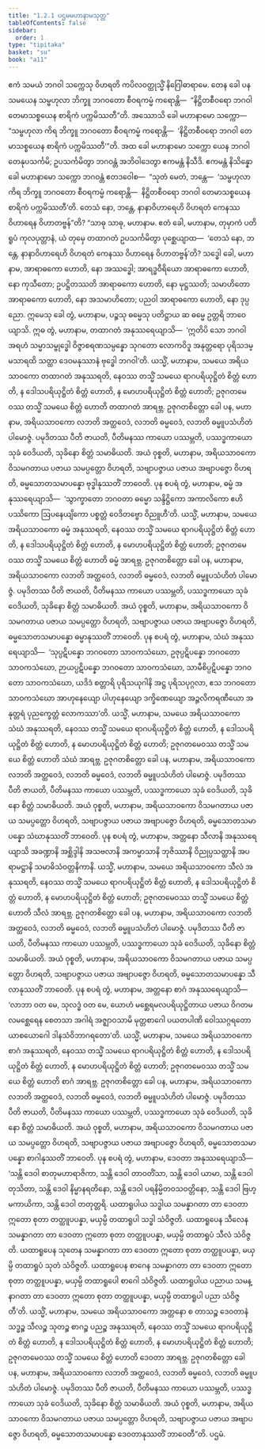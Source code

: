 ```yaml
---
title: "1.2.1 ပဌမမဟာနာမသုတ္တ"
tableOfContents: false
sidebar:
  order: 1
type: "tipitaka"
basket: "su"
book: "a11"
---
```



<DynamicBreadcrumb />

<Division number="11" book="a11">

<Paragraph number="85" book="a11">
ဧကံ သမယံ ဘဂဝါ သက္ကေသု ဝိဟရတိ ကပိလဝတ္ထုသ္မိံ နိဂြေါဓာရာမေ. တေန ခေါ ပန သမယေန သမ္ဗဟုလာ ဘိက္ခူ ဘဂဝတော စီဝရကမ္မံ ကရောန္တိ—  “နိဋ္ဌိတစီဝရော ဘဂဝါ တေမာသစ္စယေန စာရိကံ ပက္ကမိဿတီ”တိ. အဿောသိ ခေါ မဟာနာမော သက္ကော—  “သမ္ဗဟုလာ ကိရ ဘိက္ခူ ဘဂဝတော စီဝရကမ္မံ ကရောန္တိ—  ‘နိဋ္ဌိတစီဝရော ဘဂဝါ တေမာသစ္စယေန စာရိကံ ပက္ကမိဿတီ’”တိ.
</Paragraph>

<Paragraph number="86" book="a11">
အထ ခေါ မဟာနာမော သက္ကော ယေန ဘဂဝါ တေနုပသင်္ကမိ; ဥပသင်္ကမိတွာ ဘဂဝန္တံ အဘိဝါဒေတွာ ဧကမန္တံ နိသီဒိ. ဧကမန္တံ နိသိန္နော ခေါ မဟာနာမော သက္ကော ဘဂဝန္တံ ဧတဒဝေါစ—  “သုတံ မေတံ, ဘန္တေ—  ‘သမ္ဗဟုလာ ကိရ ဘိက္ခူ ဘဂဝတော စီဝရကမ္မံ ကရောန္တိ—  နိဋ္ဌိတစီဝရော ဘဂဝါ တေမာသစ္စယေန စာရိကံ ပက္ကမိဿတီ’တိ. တေသံ နော, ဘန္တေ, နာနာဝိဟာရေဟိ ဝိဟရတံ ကေနဿ ဝိဟာရေန ဝိဟာတဗ္ဗန်”တိ?
</Paragraph>

<Paragraph number="87" book="a11">
“သာဓု သာဓု, မဟာနာမ. ဧတံ ခေါ, မဟာနာမ, တုမှာကံ ပတိရူပံ ကုလပုတ္တာနံ, ယံ တုမှေ တထာဂတံ ဥပသင်္ကမိတွာ ပုစ္ဆေယျာထ—  ‘တေသံ နော, ဘန္တေ, နာနာဝိဟာရေဟိ ဝိဟရတံ ကေနဿ ဝိဟာရေန ဝိဟာတဗ္ဗန်’တိ? သဒ္ဓေါ ခေါ, မဟာနာမ, အာရာဓကော ဟောတိ, နော အဿဒ္ဓေါ; အာရဒ္ဓဝီရိယော အာရာဓကော ဟောတိ, နော ကုသီတော; ဥပဋ္ဌိတဿတိ အာရာဓကော ဟောတိ, နော မုဋ္ဌဿတိ; သမာဟိတော အာရာဓကော ဟောတိ, နော အသမာဟိတော; ပညဝါ အာရာဓကော ဟောတိ, နော ဒုပ္ပညော. ဣမေသု ခေါ တွံ, မဟာနာမ, ပဉ္စသု ဓမ္မေသု ပတိဋ္ဌာယ ဆ ဓမ္မေ ဥတ္တရိ ဘာဝေယျာသိ. ဣဓ တွံ, မဟာနာမ, တထာဂတံ အနုဿရေယျာသိ—  ‘ဣတိပိ သော ဘဂဝါ အရဟံ သမ္မာသမ္ဗုဒ္ဓေါ ဝိဇ္ဇာစရဏသမ္ပန္နော သုဂတော လောကဝိဒူ အနုတ္တရော ပုရိသဒမ္မသာရထိ သတ္ထာ ဒေဝမနုဿာနံ ဗုဒ္ဓေါ ဘဂဝါ’တိ. ယသ္မိံ, မဟာနာမ, သမယေ အရိယသာဝကော တထာဂတံ အနုဿရတိ, နေဝဿ တသ္မိံ သမယေ ရာဂပရိယုဋ္ဌိတံ စိတ္တံ ဟောတိ, န ဒေါသပရိယုဋ္ဌိတံ စိတ္တံ ဟောတိ, န မောဟပရိယုဋ္ဌိတံ စိတ္တံ ဟောတိ; ဥဇုဂတမေဝဿ တသ္မိံ သမယေ စိတ္တံ ဟောတိ တထာဂတံ အာရဗ္ဘ. ဥဇုဂတစိတ္တော ခေါ ပန, မဟာနာမ, အရိယသာဝကော လဘတိ အတ္ထဝေဒံ, လဘတိ ဓမ္မဝေဒံ, လဘတိ ဓမ္မူပသံဟိတံ ပါမောဇ္ဇံ. ပမုဒိတဿ ပီတိ ဇာယတိ, ပီတိမနဿ ကာယော ပဿမ္ဘတိ, ပဿဒ္ဓကာယော သုခံ ဝေဒိယတိ, သုခိနော စိတ္တံ သမာဓိယတိ. အယံ ဝုစ္စတိ, မဟာနာမ, အရိယသာဝကော ဝိသမဂတာယ ပဇာယ သမပ္ပတ္တော ဝိဟရတိ, သဗျာပဇ္ဇာယ ပဇာယ အဗျာပဇ္ဇော ဝိဟရတိ, ဓမ္မသောတသမာပန္နော ဗုဒ္ဓါနုဿတိံ ဘာဝေတိ.
</Paragraph>

<Paragraph number="88" book="a11">
ပုန စပရံ တွံ, မဟာနာမ, ဓမ္မံ အနုဿရေယျာသိ—  ‘သွာက္ခာတော ဘဂဝတာ ဓမ္မော သန္ဒိဋ္ဌိကော အကာလိကော ဧဟိပဿိကော ဩပနေယျိကော ပစ္စတ္တံ ဝေဒိတဗ္ဗော ဝိညူဟီ’တိ. ယသ္မိံ, မဟာနာမ, သမယေ အရိယသာဝကော ဓမ္မံ အနုဿရတိ, နေဝဿ တသ္မိံ သမယေ ရာဂပရိယုဋ္ဌိတံ စိတ္တံ ဟောတိ, န ဒေါသပရိယုဋ္ဌိတံ စိတ္တံ ဟောတိ, န မောဟပရိယုဋ္ဌိတံ စိတ္တံ ဟောတိ; ဥဇုဂတမေဝဿ တသ္မိံ သမယေ စိတ္တံ ဟောတိ ဓမ္မံ အာရဗ္ဘ. ဥဇုဂတစိတ္တော ခေါ ပန, မဟာနာမ, အရိယသာဝကော လဘတိ အတ္ထဝေဒံ, လဘတိ ဓမ္မဝေဒံ, လဘတိ ဓမ္မူပသံဟိတံ ပါမောဇ္ဇံ. ပမုဒိတဿ ပီတိ ဇာယတိ, ပီတိမနဿ ကာယော ပဿမ္ဘတိ, ပဿဒ္ဓကာယော သုခံ ဝေဒိယတိ, သုခိနော စိတ္တံ သမာဓိယတိ. အယံ ဝုစ္စတိ, မဟာနာမ, အရိယသာဝကော ဝိသမဂတာယ ပဇာယ သမပ္ပတ္တော ဝိဟရတိ, သဗျာပဇ္ဇာယ ပဇာယ အဗျာပဇ္ဇော ဝိဟရတိ, ဓမ္မသောတသမာပန္နော ဓမ္မာနုဿတိံ ဘာဝေတိ.
</Paragraph>

<Paragraph number="89" book="a11">
ပုန စပရံ တွံ, မဟာနာမ, သံဃံ အနုဿရေယျာသိ—  ‘သုပ္ပဋိပန္နော ဘဂဝတော သာဝကသံဃော, ဥဇုပ္ပဋိပန္နော ဘဂဝတော သာဝကသံဃော, ဉာယပ္ပဋိပန္နော ဘဂဝတော သာဝကသံဃော, သာမီစိပ္ပဋိပန္နော ဘဂဝတော သာဝကသံဃော, ယဒိဒံ စတ္တာရိ ပုရိသယုဂါနိ အဋ္ဌ ပုရိသပုဂ္ဂလာ, ဧသ ဘဂဝတော သာဝကသံဃော အာဟုနေယျော ပါဟုနေယျော ဒက္ခိဏေယျော အဉ္ဇလိကရဏီယော အနုတ္တရံ ပုညက္ခေတ္တံ လောကဿာ’တိ. ယသ္မိံ, မဟာနာမ, သမယေ အရိယသာဝကော သံဃံ အနုဿရတိ, နေဝဿ တသ္မိံ သမယေ ရာဂပရိယုဋ္ဌိတံ စိတ္တံ ဟောတိ, န ဒေါသပရိယုဋ္ဌိတံ စိတ္တံ ဟောတိ, န မောဟပရိယုဋ္ဌိတံ စိတ္တံ ဟောတိ; ဥဇုဂတမေဝဿ တသ္မိံ သမယေ စိတ္တံ ဟောတိ သံဃံ အာရဗ္ဘ. ဥဇုဂတစိတ္တော ခေါ ပန, မဟာနာမ, အရိယသာဝကော လဘတိ အတ္ထဝေဒံ, လဘတိ ဓမ္မဝေဒံ, လဘတိ ဓမ္မူပသံဟိတံ ပါမောဇ္ဇံ. ပမုဒိတဿ ပီတိ ဇာယတိ, ပီတိမနဿ ကာယော ပဿမ္ဘတိ, ပဿဒ္ဓကာယော သုခံ ဝေဒိယတိ, သုခိနော စိတ္တံ သမာဓိယတိ. အယံ ဝုစ္စတိ, မဟာနာမ, အရိယသာဝကော ဝိသမဂတာယ ပဇာယ သမပ္ပတ္တော ဝိဟရတိ, သဗျာပဇ္ဇာယ ပဇာယ အဗျာပဇ္ဇော ဝိဟရတိ, ဓမ္မသောတသမာပန္နော သံဃာနုဿတိံ ဘာဝေတိ.
</Paragraph>

<Paragraph number="90" book="a11">
ပုန စပရံ တွံ, မဟာနာမ, အတ္တနော သီလာနိ အနုဿရေယျာသိ အခဏ္ဍာနိ အစ္ဆိဒ္ဒါနိ အသဗလာနိ အကမ္မာသာနိ ဘုဇိဿာနိ ဝိညုပ္ပသတ္ထာနိ အပရာမဋ္ဌာနိ သမာဓိသံဝတ္တနိကာနိ. ယသ္မိံ, မဟာနာမ, သမယေ အရိယသာဝကော သီလံ အနုဿရတိ, နေဝဿ တသ္မိံ သမယေ ရာဂပရိယုဋ္ဌိတံ စိတ္တံ ဟောတိ, န ဒေါသပရိယုဋ္ဌိတံ စိတ္တံ ဟောတိ, န မောဟပရိယုဋ္ဌိတံ စိတ္တံ ဟောတိ; ဥဇုဂတမေဝဿ တသ္မိံ သမယေ စိတ္တံ ဟောတိ သီလံ အာရဗ္ဘ. ဥဇုဂတစိတ္တော ခေါ ပန, မဟာနာမ, အရိယသာဝကော လဘတိ အတ္ထဝေဒံ, လဘတိ ဓမ္မဝေဒံ, လဘတိ ဓမ္မူပသံဟိတံ ပါမောဇ္ဇံ. ပမုဒိတဿ ပီတိ ဇာယတိ, ပီတိမနဿ ကာယော ပဿမ္ဘတိ, ပဿဒ္ဓကာယော သုခံ ဝေဒိယတိ, သုခိနော စိတ္တံ သမာဓိယတိ. အယံ ဝုစ္စတိ, မဟာနာမ, အရိယသာဝကော ဝိသမဂတာယ ပဇာယ သမပ္ပတ္တော ဝိဟရတိ, သဗျာပဇ္ဇာယ ပဇာယ အဗျာပဇ္ဇော ဝိဟရတိ, ဓမ္မသောတသမာပန္နော သီလာနုဿတိံ ဘာဝေတိ.
</Paragraph>

<Paragraph number="91" book="a11">
ပုန စပရံ တွံ, မဟာနာမ, အတ္တနော စာဂံ အနုဿရေယျာသိ—  ‘လာဘာ ဝတ မေ, သုလဒ္ဓံ ဝတ မေ, ယောဟံ မစ္ဆေရမလပရိယုဋ္ဌိတာယ ပဇာယ ဝိဂတမလမစ္ဆေရေန စေတသာ အဂါရံ အဇ္ဈာဝသာမိ မုတ္တစာဂေါ ပယတပါဏိ ဝေါဿဂ္ဂရတော ယာစယောဂေါ ဒါနသံဝိဘာဂရတော’တိ. ယသ္မိံ, မဟာနာမ, သမယေ အရိယသာဝကော စာဂံ အနုဿရတိ, နေဝဿ တသ္မိံ သမယေ ရာဂပရိယုဋ္ဌိတံ စိတ္တံ ဟောတိ, န ဒေါသပရိယုဋ္ဌိတံ စိတ္တံ ဟောတိ, န မောဟပရိယုဋ္ဌိတံ စိတ္တံ ဟောတိ; ဥဇုဂတမေဝဿ တသ္မိံ သမယေ စိတ္တံ ဟောတိ စာဂံ အာရဗ္ဘ. ဥဇုဂတစိတ္တော ခေါ ပန, မဟာနာမ, အရိယသာဝကော လဘတိ အတ္ထဝေဒံ, လဘတိ ဓမ္မဝေဒံ, လဘတိ ဓမ္မူပသံဟိတံ ပါမောဇ္ဇံ. ပမုဒိတဿ ပီတိ ဇာယတိ, ပီတိမနဿ ကာယော ပဿမ္ဘတိ, ပဿဒ္ဓကာယော သုခံ ဝေဒိယတိ, သုခိနော စိတ္တံ သမာဓိယတိ. အယံ ဝုစ္စတိ, မဟာနာမ, အရိယသာဝကော ဝိသမဂတာယ ပဇာယ သမပ္ပတ္တော ဝိဟရတိ, သဗျာပဇ္ဇာယ ပဇာယ အဗျာပဇ္ဇော ဝိဟရတိ, ဓမ္မသောတသမာပန္နော စာဂါနုဿတိံ ဘာဝေတိ.
</Paragraph>

<Paragraph number="92" book="a11">
ပုန စပရံ တွံ, မဟာနာမ, ဒေဝတာ အနုဿရေယျာသိ—  ‘သန္တိ ဒေဝါ စာတုမဟာရာဇိကာ, သန္တိ ဒေဝါ တာဝတိံသာ, သန္တိ ဒေဝါ ယာမာ, သန္တိ ဒေဝါ တုသိတာ, သန္တိ ဒေဝါ နိမ္မာနရတိနော, သန္တိ ဒေဝါ ပရနိမ္မိတဝသဝတ္တိနော, သန္တိ ဒေဝါ ဗြဟ္မကာယိကာ, သန္တိ ဒေဝါ တတုတ္တရိ. ယထာရူပါယ သဒ္ဓါယ သမန္နာဂတာ တာ ဒေဝတာ ဣတော စုတာ တတ္ထူပပန္နာ, မယှမ္ပိ တထာရူပါ သဒ္ဓါ သံဝိဇ္ဇတိ. ယထာရူပေန သီလေန သမန္နာဂတာ တာ ဒေဝတာ ဣတော စုတာ တတ္ထူပပန္နာ, မယှမ္ပိ တထာရူပံ သီလံ သံဝိဇ္ဇတိ. ယထာရူပေန သုတေန သမန္နာဂတာ တာ ဒေဝတာ ဣတော စုတာ တတ္ထူပပန္နာ, မယှမ္ပိ တထာရူပံ သုတံ သံဝိဇ္ဇတိ. ယထာရူပေန စာဂေန သမန္နာဂတာ တာ ဒေဝတာ ဣတော စုတာ တတ္ထူပပန္နာ, မယှမ္ပိ တထာရူပေါ စာဂေါ သံဝိဇ္ဇတိ. ယထာရူပါယ ပညာယ သမန္နာဂတာ တာ ဒေဝတာ ဣတော စုတာ တတ္ထူပပန္နာ, မယှမ္ပိ တထာရူပါ ပညာ သံဝိဇ္ဇတီ’တိ. ယသ္မိံ, မဟာနာမ, သမယေ အရိယသာဝကော အတ္တနော စ တာသဉ္စ ဒေဝတာနံ သဒ္ဓဉ္စ သီလဉ္စ သုတဉ္စ စာဂဉ္စ ပညဉ္စ အနုဿရတိ, နေဝဿ တသ္မိံ သမယေ ရာဂပရိယုဋ္ဌိတံ စိတ္တံ ဟောတိ, န ဒေါသပရိယုဋ္ဌိတံ စိတ္တံ ဟောတိ, န မောဟပရိယုဋ္ဌိတံ စိတ္တံ ဟောတိ; ဥဇုဂတမေဝဿ တသ္မိံ သမယေ စိတ္တံ ဟောတိ ဒေဝတာ အာရဗ္ဘ. ဥဇုဂတစိတ္တော ခေါ ပန, မဟာနာမ, အရိယသာဝကော လဘတိ အတ္ထဝေဒံ, လဘတိ ဓမ္မဝေဒံ, လဘတိ ဓမ္မူပသံဟိတံ ပါမောဇ္ဇံ. ပမုဒိတဿ ပီတိ ဇာယတိ, ပီတိမနဿ ကာယော ပဿမ္ဘတိ, ပဿဒ္ဓကာယော သုခံ ဝေဒိယတိ, သုခိနော စိတ္တံ သမာဓိယတိ. အယံ ဝုစ္စတိ, မဟာနာမ, အရိယသာဝကော ဝိသမဂတာယ ပဇာယ သမပ္ပတ္တော ဝိဟရတိ, သဗျာပဇ္ဇာယ ပဇာယ အဗျာပဇ္ဇော ဝိဟရတိ, ဓမ္မသောတသမာပန္နော ဒေဝတာနုဿတိံ ဘာဝေတီ”တိ.

</Paragraph>
</Division>

<Paragraph number="93" type="center" book="a11">
ပဌမံ.
</Paragraph>